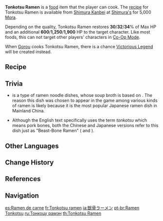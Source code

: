 {{Food Infobox
|id              = 108262
|image           = Item Tonkotsu Ramen.png
|description     = A steaming-hot noodle dish.
|desc_suspicious = The noodles were all but forgotten amid the hubbub of preparing the accoutrements, leading to it almost turning into a paste and becoming one with the soup. Oh well, at least you can drink the whole lot to salvage it a bit.
|desc_basic      = The meat, prepared at low temperature, is laid over the noodles. Salty, fragrant, delicious soup seeps into each strand. A single bowl of these is guaranteed to restore any tired soul.
|desc_delicious  = The springy noodles have absorbed the essence of the soup, and the accoutrements have added all manner of variation to the mouthfeel. The soup has preserved the strong fragrance of the bones used to make it, yet goes down gently without that greasy feeling. Before you know it, the bowl's all gone, and you've still got room for more.
|type            = Recovery Dishes
|effectType      = Healing
|effect          = Restores (var1)% of Max HP and an additional (var2) HP to the selected character.
|eff_att1        = HP Restore
|eff_att2        = HP Restore Percent
|eff_att3        = HP Restore Fixed
|eff_suspicious1 = 30
|eff_basic1      = 32
|eff_delicious1  = 34
|quality         = 3
|eff_suspicious2 = 600
|eff_basic2      = 1,250
|eff_delicious2  = 1,900
|variant         = Victorious Legend
|region          = Inazuma
|recipe          = Sold by [[Shimura Kanbei]]
}}
'''Tonkotsu Ramen''' is a [[food]] item that the player can cook. The [[recipe]] for Tonkotsu Ramen is available from [[Shimura Kanbei]] at [[Shimura's]] for 5,000 [[Mora]].

Depending on the quality, Tonkotsu Ramen restores '''30'''/'''32'''/'''34'''% of Max HP and an additional '''600'''/'''1,250'''/'''1,900''' HP to the target character. Like most foods, this can not target other players' characters in [[Co-Op Mode]].

When [[Gorou]] cooks Tonkotsu Ramen, there is a chance [[Victorious Legend]] will be created instead.
==Recipe==
{{Recipe
|type = Cooking
|Raw Meat = 4
|Flour = 3
|Bamboo Shoot = 2
|Bird Egg = 1
|sort = Raw Meat;Flour;Bamboo Shoot;Bird Egg
}}

==Trivia==
*{{w|Tonkotsu ramen|Tonkotsu Ramen}} is a type of ramen noodle dishes, whose soup broth is based on {{Lang|pork bones|ja=豚骨|ja_rm=tonkotsu}}. The reason this dish was chosen to appear in the game among various kinds of ramen is likely because it is the most popular Japanese ramen dish in Mainland China.
*Although the English text specifically uses the term ''tonkotsu'' which means pork bones, both the Chinese and Japanese versions refer to this dish just as "Beast-Bone Ramen" ({{Lang|Shòugǔ Lāmiàn|zh=兽骨拉面}} and {{Lang|Juukotsu Raamen|ja=獣骨ラーメン}}).

==Other Languages==
{{Other Languages
|en      = Tonkotsu Ramen
|zhs     = 兽骨拉面
|zhs_rm  = Shòugǔ Lāmiàn
|zht     = 獸骨拉麵
|zht_rm  = Shòugǔ Lāmiàn
|zh_tl   = Beast Bone Ramen
|ja      = 獣骨ラーメン
|ja_rm   = Juukotsu Raamen<ref>{{Ref/Quest|A Story for You|note=Japanese Voice-Over}}</ref>
|ja_tl   = Beast Bone Ramen
|ko      = {{tt|사골|四骨}} 라멘
|ko_rm   = Sagol Ramen
|ko_tl   = {{w|Sagol}} Ramen
|es      = Ramen de carne
|es_tl   = Meat Ramen
|fr      = Tonkotsu ramen
|ru      = Тонкоцу рамэн
|th      = Tonkotsu Ramen
|vi      = Ramen Xương Hầm
|vi_tl   = 
|de      = Tonkotsu-Ramen
|id      = Tonkotsu Ramen
|pt      = Ramen Tontoksu
|pt_tl   = Tonkotsu Ramen
|tr      = Tonkotsu Ramen
|it      = Tonkotsu ramen
}}

==Change History==
{{Change History|2.0}}

==References==
{{Reflist}}

==Navigation==
{{Food Navbox}}

[[es:Ramen de carne]]
[[fr:Tonkotsu ramen]]
[[ja:獣骨ラーメン]]
[[pt-br:Ramen Tonkotsu]]
[[ru:Тонкоцу рамэн]]
[[th:Tonkotsu Ramen]]